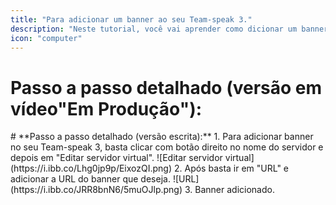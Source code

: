 ```yaml
---
title: "Para adicionar um banner ao seu Team-speak 3."
description: "Neste tutorial, você vai aprender como dicionar um banner ao seu Team-speak 3."
icon: "computer"
---
```


# **Passo a passo detalhado (versão em vídeo"Em Produção"):**

<!-- <iframe width="560" height="315" src="https://youtu.be/3ZTdTmQ2noQ?si=fgN4FJDEXVD7qRWX" title="YouTube video player" frameborder="0" allow="accelerometer; autoplay; clipboard-write; encrypted-media; gyroscope; picture-in-picture; web-share" referrerpolicy="strict-origin-when-cross-origin" allowfullscreen></iframe> --!>


# **Passo a passo detalhado (versão escrita):**

1. Para adicionar banner no seu Team-speak 3, basta clicar com botão direito no nome do servidor e depois em "Editar servidor virtual".

![Editar servidor virtual](https://i.ibb.co/Lhg0jp9p/EixozQI.png)

2. Após basta ir em "URL" e adicionar a URL do banner que deseja.

![URL](https://i.ibb.co/JRR8bnN6/5muOJlp.png)

3. Banner adicionado.